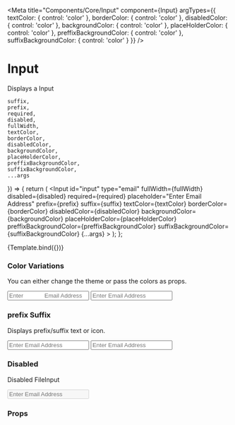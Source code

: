 
<Meta
    title="Components/Core/Input"
    component={Input}
    argTypes={{
        textColor: {
            control: 'color'
        },
        borderColor: {
            control: 'color'
        },
        disabledColor: {
            control: 'color'
        },
        backgroundColor: {
            control: 'color'
        },
        placeHolderColor: {
            control: 'color'
        },
        preffixBackgroundColor: {
            control: 'color'
        },
        suffixBackgroundColor: {
            control: 'color'
        }
    }}
/>

# Input

Displays a Input

    suffix,
    prefix,
    required,
    disabled,
    fullWidth,
    textColor,
    borderColor,
    disabledColor,
    backgroundColor,
    placeHolderColor,
    preffixBackgroundColor,
    suffixBackgroundColor,
    ...args
}) => {
    return (
        <Input
            id="input"
            type="email"
            fullWidth={fullWidth}
            disabled={disabled}
            required={required}
            placeholder="Enter Email Address"
            prefix={prefix}
            suffix={suffix}
            textColor={textColor}
            borderColor={borderColor}
            disabledColor={disabledColor}
            backgroundColor={backgroundColor}
            placeHolderColor={placeHolderColor}
            preffixBackgroundColor={preffixBackgroundColor}
            suffixBackgroundColor={suffixBackgroundColor}
            {...args}
        ></Input>
    );
};

<Preview>
    <Story name="Input">{Template.bind({})}</Story>
</Preview>

### Color Variations

You can either change the theme or pass the colors as props.

<Preview withToolbar>
    <div>
        <Input
            id="input"
            type="email"
            placeholder="Enter 
            Email Address"
            placeHolderColor="blue"
            borderColor="blue"
            backgroundColor="rgb(132 130 130 / 20%)"
        />
        <Input
            id="input"
            type="email"
            placeholder="Enter Email Address"
            placeHolderColor="red"
            borderColor="red"
            backgroundColor="rgb(132 130 130 / 20%)"
        />
    </div>
</Preview>

### prefix Suffix

Displays prefix/suffix text or icon.

<Preview withToolbar>
    <div>
        <Input id="input" type="email" placeholder="Enter Email Address" prefix="icon" />
        <Input id="input" type="email" placeholder="Enter Email Address" suffix="icon" />
    </div>
</Preview>

### Disabled

Disabled FileInput

<Preview withToolbar>
    <div>
        <Input id="input" type="email" placeholder="Enter Email Address" disabled={true} />
    </div>
</Preview>

### Props

<Props story="Input" />
